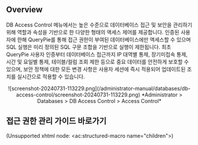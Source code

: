 ## Overview

DB Access Control 메뉴에서는 높은 수준으로 데이터베이스 접근 및 보안을 관리하기 위해 역할과 속성을 기반으로 한 다양한 형태의 액세스 제어를 제공합니다. 인증된 사용자에 한해 QueryPie를 통해 접근 권한이 부여된 데이터베이스에만 액세스할 수 있으며 SQL 실행은 미리 정의된 SQL 구문 조합을 기반으로 실행이 제한됩니다. 최초 QueryPie 사용자 인증부터 데이터베이스 접근까지 IP 대역별 통제, 장기미접속 통제, 시간 및 요일별 통제, 테이블/컬럼 조회 제한 등으로 중요 데이터를 안전하게 보호할 수 있으며, 보안 정책에 대한 모든 변경 사항은 사용자 세션에 즉시 적용되어 업데이트된 조치를 실시간으로 적용할 수 있습니다.
<p align="center">
![screenshot-20240731-113229.png](/administrator-manual/databases/db-access-control/screenshot-20240731-113229.png)
*Administrator &gt; Databases &gt; DB Access Control &gt; Access Control*
</p>


## 접근 권한 관리 가이드 바로가기

(Unsupported xhtml node: &lt;ac:structured-macro name="children"&gt;)
